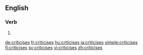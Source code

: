 ==English==

===Verb===
{{head|en|verb form}}

# {{en-third-person singular of|criticise}}

[[de:criticises]]
[[fr:criticises]]
[[hu:criticises]]
[[ja:criticises]]
[[simple:criticises]]
[[fi:criticises]]
[[sv:criticises]]
[[vi:criticises]]
[[zh:criticises]]